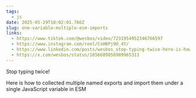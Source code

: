 ```yaml
---
tags:
  - js
date: 2025-05-29T10:02:01.766Z
slug: one-variable-multiple-esm-imports
links:
  - https://www.tiktok.com/@wesbos/video/7231954952346766597
  - https://www.instagram.com/reel/CsHBPj9O_4Y/
  - https://www.linkedin.com/posts/wesbos_stop-typing-twice-here-is-how-to-collected-activity-7062455734663335936-mHmZ/
  - https://x.com/wesbos/status/1656689858989965313
---
```


Stop typing twice!

Here is how to collected multiple named exports and import them under a single JavaScript variable in ESM
